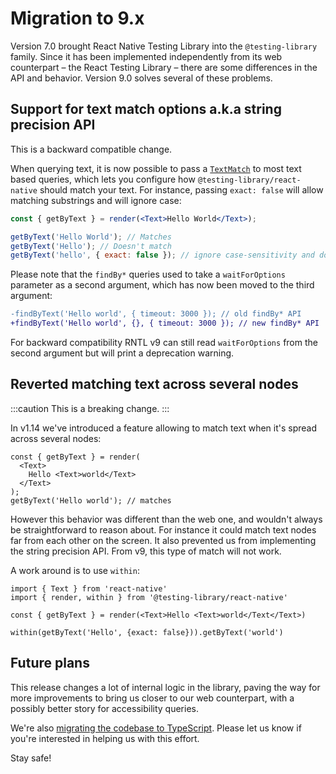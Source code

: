 # Migration to 9.x

Version 7.0 brought React Native Testing Library into the `@testing-library` family. Since it has been implemented independently from its web counterpart – the React Testing Library – there are some differences in the API and behavior. Version 9.0 solves several of these problems.

## Support for text match options a.k.a string precision API

This is a backward compatible change.

When querying text, it is now possible to pass a [`TextMatch`](api/core/queries#textmatch) to most text based queries, which lets you configure how `@testing-library/react-native` should match your text. For instance, passing `exact: false` will allow matching substrings and will ignore case:

```jsx
const { getByText } = render(<Text>Hello World</Text>);

getByText('Hello World'); // Matches
getByText('Hello'); // Doesn't match
getByText('hello', { exact: false }); // ignore case-sensitivity and does partial matching
```

Please note that the `findBy*` queries used to take a `waitForOptions` parameter as a second argument, which has now been moved to the third argument:

```diff
-findByText('Hello world', { timeout: 3000 }); // old findBy* API
+findByText('Hello world', {}, { timeout: 3000 }); // new findBy* API
```

For backward compatibility RNTL v9 can still read `waitForOptions` from the second argument but will print a deprecation warning.

## Reverted matching text across several nodes

:::caution
This is a breaking change.
:::

In v1.14 we've introduced a feature allowing to match text when it's spread across several nodes:

```tsx
const { getByText } = render(
  <Text>
    Hello <Text>world</Text>
  </Text>
);
getByText('Hello world'); // matches
```

However this behavior was different than the web one, and wouldn't always be straightforward to reason about. For instance it could match text nodes far from each other on the screen. It also prevented us from implementing the string precision API. From v9, this type of match will not work.

A work around is to use `within`:

```tsx
import { Text } from 'react-native'
import { render, within } from '@testing-library/react-native'

const { getByText } = render(<Text>Hello <Text>world</Text</Text>)

within(getByText('Hello', {exact: false})).getByText('world')
```

## Future plans

This release changes a lot of internal logic in the library, paving the way for more improvements to bring us closer to our web counterpart, with a possibly better story for accessibility queries.

We're also [migrating the codebase to TypeScript](https://github.com/callstack/react-native-testing-library/issues/877). Please let us know if you're interested in helping us with this effort.

Stay safe!
